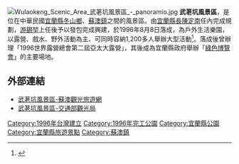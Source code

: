 [[File:Wulaokeng_Scenic_Area_武荖坑風景區_-_panoramio.jpg|thumb]]
'''武荖坑風景區'''，是位在中華民國[[宜蘭縣|宜蘭縣]][[冬山鄉|冬山鄉]]、[[蘇澳鎮_(台灣)|蘇澳鎮]]之間的風景區。由[[宜蘭縣長|宜蘭縣長]][[陳定南|陳定南]]任內完成規劃，[[游錫堃|游錫堃]]上任後予以發包完成興建，於1996年8月8日落成，為戶外生活樂園，以露營、戲水、野外活動為主、可同時容納1,200多人舉辦大型活動<ref>{{Cite book | author = 蘭陽文教基金會 | title = 宜蘭縣長游錫堃施政八年專輯 | location =  | publisher = 宜蘭縣政府 | date = 1999 | pages = 71 | ISBN =  | accessdate =  | url = https://books.google.com.tw/books/about/%E5%AE%9C%E8%98%AD%E7%B8%A3%E9%95%B7%E6%B8%B8%E9%8C%AB%E5%A0%83%E6%96%BD%E6%94%BF%E5%85%AB%E5%B9%B4%E5%B0%88%E8%BC%AF.html?id=ByJYMwEACAAJ&redir_esc=y | language =  | quote =  | archive-date = 2021-12-04 | archive-url = https://web.archive.org/web/20211204011212/https://books.google.com.tw/books/about/%E5%AE%9C%E8%98%AD%E7%B8%A3%E9%95%B7%E6%B8%B8%E9%8C%AB%E5%A0%83%E6%96%BD%E6%94%BF%E5%85%AB%E5%B9%B4%E5%B0%88%E8%BC%AF.html?id=ByJYMwEACAAJ&redir_esc=y | dead-url = no }}</ref>。落成後曾辦理「1996世界露營總會第二屆亞太大露營」，其後成為宜蘭縣政府舉辦「[[綠色博覽會|綠色博覽會]]」的主要場地。

== 外部連結 ==
{{commons category|Dongshan River Water Park}}
*[https://welcome2suao.com.tw/zh-tw/Attraction/Detail?id=3 武荖坑風景區-蘇澳觀光旅遊網] {{Wayback|url=https://welcome2suao.com.tw/zh-tw/Attraction/Detail?id=3 |date=20210118074304 }}
*[https://www.taiwan.net.tw/m1.aspx?sNo=0001106&id=3516 武荖坑風景區-交通部觀光局] {{Wayback|url=https://www.taiwan.net.tw/m1.aspx?sNo=0001106&id=3516 |date=20210105202948 }}
{{TW-stub}}
[[Category:1996年台灣建立|Category:1996年台灣建立]]
[[Category:1996年完工公園|Category:1996年完工公園]]
[[Category:宜蘭縣公園|Category:宜蘭縣公園]]
[[Category:宜蘭縣旅遊景點|Category:宜蘭縣旅遊景點]]
[[Category:蘇澳鎮|Category:蘇澳鎮]]